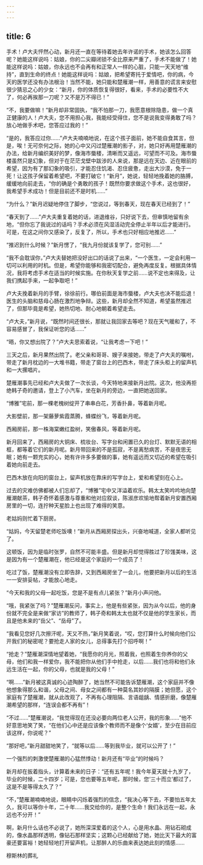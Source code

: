 ```yaml
---
---
---
```

title: 6
---



手术！卢大夫怦然心动，新月还一直在等待着她去年许诺的手术，她该怎么回答呢？她能这样说吗：姑娘，你的二尖瓣闭锁不全比原来严重了，手术不能做了！她能这样说吗：姑娘，你永远也不会再有和正常人一样的心脏，只能一天天地“维持”，直到生命的终点！她能这样说吗：姑娘，把希望寄托于爱情吧，你的病，今天的医学还没有办法根治！当然不能，她只能和楚雁潮一样，用善意的谎言来安慰很少猜忌之心的少女：“新月，你的体质恢复得很好，看来，手术的必要性不大了，何必再挨那一刀呢？又不是万不得已！”

“不，我要做嘛！”新月却非常固执，“我不怕那一刀，我愿意根除隐患，做一个真正健康的人！卢大夫，您不用担心我，我能经受得住，您不是说我变得勇敢了吗？放心地做手术吧，您答应过我的！”

“是的，我答应过你……”卢大夫喃喃地说，在这个孩子面前，她不能自食其言，但是，唉！无可奈何之际，她的心中又闪过楚雁潮的影子，对，她只好再用楚雁潮的办法，给新月编织美好的梦，像海市蜃楼，清晰而又遥远，可望而不可及。海市蜃楼虽然只是幻象，但对于在茫茫戈壁中跋涉的人来说，那是远在天边、近在眼前的希望，因为有了那幻象的吸引，才能忍住饥渴、忍住疲惫，走出大沙漠，免于一死！让这孩子保留着希望吧，不要打破它！“新月”，她说，轻轻地挽着她的胳膊，缓缓地向前走去，“你的确是个勇敢的孩子！既然你要求做这个手术，这也很好，我希望手术成功！但是目前还不是时机……”

“为什么？”新月迟疑地停住了脚步，“您说过，等到春天，现在春天已经到了！”

“春天到了……”卢大夫重复着她的话，进退维谷，只好说下去，但审慎地留有余地，“但你忘了我说过的话吗？手术必须在风湿活动完全停止半年以后才能进行。可是，在这之间你又感染了，反复了，所以，手术也只好相应地推迟……”

“推迟到什么时候？”新月愣了，“我九月份就该复学了，您可别……”

“我不会耽误你，”卢大夫替她把没好出口的话说了出来，“一个医生，一定会利用一切可以利用的时机。但是，希望你能够和我密切配合，避免再度反复。根据具体情况，我将考虑手术在适当的时候实施。在你秋天复学之前……说不定也来得及，让我们携起手来，一起争取吧！”

卢大夫挽着新月的手臂，徐徐前行。哪伯前面是海市蜃楼，卢大夫也决不能后退！医生的头脑和慈母心肠在激烈地争辩。这些，新月却全然不知道，希望虽然推迟了，但那毕竟是希望，她热切地、耐心地朝着希望走去。

“卢大夫，”新月说，“既然时间还很长，那就让我回家去等吧？现在天气暖和了，不容易感冒了，我保证听您的话……”

“晤，你又想出院了？”卢大夫思索着说，“让我考虑一下吧！”

三天之后，新月果然出院了。老父亲和哥哥、嫂子来接她，带走了卢大夫的嘱咐，带走了新月枕边的一大堆书籍，带走了窗台上的巴西木，带走了床头柜上的留声机和一大摞唱片。

楚雁潮事先已经和卢大夫做了一次长谈，今天特地来接新月出院。这次，他没再拒绝韩子奇的邀请，登上了小汽车，坐在新月的旁边，一直把她送回家。

“博雅”宅前，那一棵老槐树绽开了串串白花，芳香扑鼻，等着新月呢。

大影壁前，那一架藤萝紫霞蒸腾，蜂蝶纷飞，等着新月呢。

西厢房前，那一株海棠嫩红盈树，笑傲春风，等着新月呢。

新月回来了，西厢房的大铜床、梳妆台、写字台和闲置已久的台灯、默默无语的相框，都等着它们的新月呢。新月带回来的不是孤寂，不是离愁病苦，不是夜思无眠；她有一颗充实的心，她有许许多多要做的事，她有遥远而又切近的希望在吸引着她向前走去。

巴西木放在向阳的窗台上，留声机放在靠床的写字台上，爱和希望刻在心上。

过去的灾难仿佛都被人们忘却了，“博雅”宅中又洋溢着欢乐。韩太太笑吟吟地向楚雁潮献茶，韩子奇怀着感激与尊重和他对应叙谈，陈淑彦欢愉地帮着新月安置西厢房里的一切，连拧种天星脸上也出现了难得的笑意。

老姑妈则忙着下厨房。

“姑妈，今天留楚老师吃饭噢！”新月从西厢房探出头，兴奋地喊道，全家人都听见了。

这顿饭，因为是临时张罗，自然不可能丰盛。但是新月却觉得胜过了珍馐美味，这是因为有一个楚雁潮在，他已经是这个家庭的一个成员了！

吃过了饭，楚雁潮没有立即告辞，又到西厢房坐了一会儿，他要把新月以后的生活一一安排妥帖，才能放心地走。

“今天和我的父母一起吃饭，您是不是有点儿紧张？”新月小声问他。

“哦，我紧张了吗？”楚雁潮反问，事实上，他是有些紧张，因为从今以后，他的身份就不完全是来做“家访”的教师了，韩子奇和韩太太也就不仅是他的学生家长，而且是他未来的“岳父”、“岳母”了。

“我看见您好几次擦汗呢，天又不热，”新月笑着说，“哎，您打算什么时候向他们公开我们的秘密呢？要抢走人家的女儿，总得事先打个招呼啊！”

“抢走？”楚雁潮深情地望着她，“我愿你的月光，照着我，也照着生你养你的父母，他们和我一样爱你，我不能把你从他们手中抢走，以后……我们也将和他们永远生活在一起，你的父母，也就是我的父母！”

“啊……”新月被这真诚的心迹陶醉了，她当然不可能告诉楚雁潮，这个家庭并不像他想象得那么和谐，父母之间、母女之间都有一种莫名其妙的隔膜；她但愿，这个家庭有了楚雁潮，就从此改观了，不再有心理阻隔、言语龃龋、情感折磨，像楚雁潮希望的那样，“连误会都不再有”！

“不过……”楚雁潮说，“我觉得现在还没必要向两位老人公开，我的形象……”他不好意思地笑了笑，“在他们心中还是应该像个教师而不是像个‘女婿’，至少在目前应该这样，你说呢？”

“那好吧，”新月甜甜地笑了，“就等以后……等到我毕业，就可以公开了！”

一个强烈的刺激使楚雁潮的心猛然悸动！新月还有“毕业”的时候吗？

新月却在扳着指头，计算着未来的日子：“还有五年呢！我今年夏天就十九岁了，毕业的时候，二十四岁；可是，您也要等五年呢，那时候，您‘三十而立’都过了，这是不是等得太久了？”

“不，”楚雁潮喃喃地说，眼睛中闪烁着强烈的信念，“我决心等下去，不要怕五年太久，我可以等你十年，二十年……我交给你的，是整个生命！我们永远在一起，永远也不分开！”

啊，新月什么话也不必说了，她所深深爱着的这个人，心是用水晶、用钻石砌成的，像水晶那样透明，像钻石那样坚实；这颗心已经献给了她，她比天下最大的富豪还要富裕！她轻轻地打开留声机，让那醉人的乐曲来表达她此刻的情感……

穆斯林的葬礼